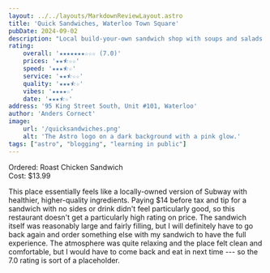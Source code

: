 ```yaml
---
layout: ../../layouts/MarkdownReviewLayout.astro
title: 'Quick Sandwiches, Waterloo Town Square'
pubDate: 2024-09-02
description: "Local build-your-own sandwich shop with soups and salads."
rating:
    overall: '★★★★★★★☆☆☆ (7.0)'
    prices: '★★⯪☆☆'
    speed: '★★★⯪☆'
    service: '★★⯪☆☆'
    quality: '★★★⯪☆'
    vibes: '★★★★☆'
    date: '★★★⯪☆'
address: '95 King Street South, Unit #101, Waterloo'
author: 'Anders Cornect'
image:
    url: '/quicksandwiches.png'
    alt: 'The Astro logo on a dark background with a pink glow.'
tags: ["astro", "blogging", "learning in public"]
---
```


Ordered: Roast Chicken Sandwich <br/>
Cost: $13.99

This place essentially feels like a locally-owned version of Subway with healthier, higher-quality ingredients. Paying $14 before tax and tip for a sandwich with no sides
or drink didn't feel particularly good, so this restaurant doesn't get a particularly high rating on price. The sandwich itself was reasonably large and fairly
filling, but I will definitely have to go back again and order something else with my sandwich to have the full experience. The atmosphere was quite relaxing and
the place felt clean and comfortable, but I would have to come back and eat in next time --- so the 7.0 rating is sort of a placeholder.